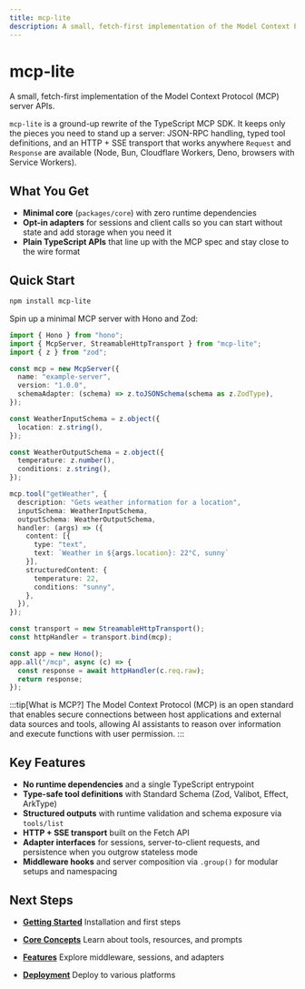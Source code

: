 ```yaml
---
title: mcp-lite
description: A small, fetch-first implementation of the Model Context Protocol (MCP) server APIs.
---
```


# mcp-lite

A small, fetch-first implementation of the Model Context Protocol (MCP) server APIs.

`mcp-lite` is a ground-up rewrite of the TypeScript MCP SDK. It keeps only the pieces you need to stand up a server: JSON-RPC handling, typed tool definitions, and an HTTP + SSE transport that works anywhere `Request` and `Response` are available (Node, Bun, Cloudflare Workers, Deno, browsers with Service Workers).

## What You Get

- **Minimal core** (`packages/core`) with zero runtime dependencies
- **Opt-in adapters** for sessions and client calls so you can start without state and add storage when you need it
- **Plain TypeScript APIs** that line up with the MCP spec and stay close to the wire format

## Quick Start

```bash
npm install mcp-lite
```

Spin up a minimal MCP server with Hono and Zod:

```typescript
import { Hono } from "hono";
import { McpServer, StreamableHttpTransport } from "mcp-lite";
import { z } from "zod";

const mcp = new McpServer({
  name: "example-server",
  version: "1.0.0",
  schemaAdapter: (schema) => z.toJSONSchema(schema as z.ZodType),
});

const WeatherInputSchema = z.object({
  location: z.string(),
});

const WeatherOutputSchema = z.object({
  temperature: z.number(),
  conditions: z.string(),
});

mcp.tool("getWeather", {
  description: "Gets weather information for a location",
  inputSchema: WeatherInputSchema,
  outputSchema: WeatherOutputSchema,
  handler: (args) => ({
    content: [{
      type: "text",
      text: `Weather in ${args.location}: 22°C, sunny`
    }],
    structuredContent: {
      temperature: 22,
      conditions: "sunny",
    },
  }),
});

const transport = new StreamableHttpTransport();
const httpHandler = transport.bind(mcp);

const app = new Hono();
app.all("/mcp", async (c) => {
  const response = await httpHandler(c.req.raw);
  return response;
});
```

:::tip[What is MCP?]
The Model Context Protocol (MCP) is an open standard that enables secure connections between host applications and external data sources and tools, allowing AI assistants to reason over information and execute functions with user permission.
:::

## Key Features

- **No runtime dependencies** and a single TypeScript entrypoint
- **Type-safe tool definitions** with Standard Schema (Zod, Valibot, Effect, ArkType)
- **Structured outputs** with runtime validation and schema exposure via `tools/list`
- **HTTP + SSE transport** built on the Fetch API
- **Adapter interfaces** for sessions, server-to-client requests, and persistence when you outgrow stateless mode
- **Middleware hooks** and server composition via `.group()` for modular setups and namespacing

## Next Steps

<div class="card-grid">

- [**Getting Started**](/mcp-lite/getting-started)
  Installation and first steps

- [**Core Concepts**](/mcp-lite/core-concepts/tools)
  Learn about tools, resources, and prompts

- [**Features**](/mcp-lite/features/middleware)
  Explore middleware, sessions, and adapters

- [**Deployment**](/mcp-lite/deployment/environments)
  Deploy to various platforms

</div>
